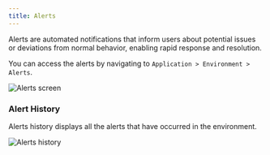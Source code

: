 ```yaml
---
title: Alerts
---
```


Alerts are automated notifications that inform users about potential issues or deviations from normal behavior, enabling
rapid response and resolution.

You can access the alerts by navigating to `Application > Environment > Alerts`.

<img src="/img/alerts-screen.png" alt="Alerts screen" className="image" />

### Alert History

Alerts history displays all the alerts that have occurred in the environment.

<img src="/img/alerts-history.png" alt="Alerts history" className="image" />
